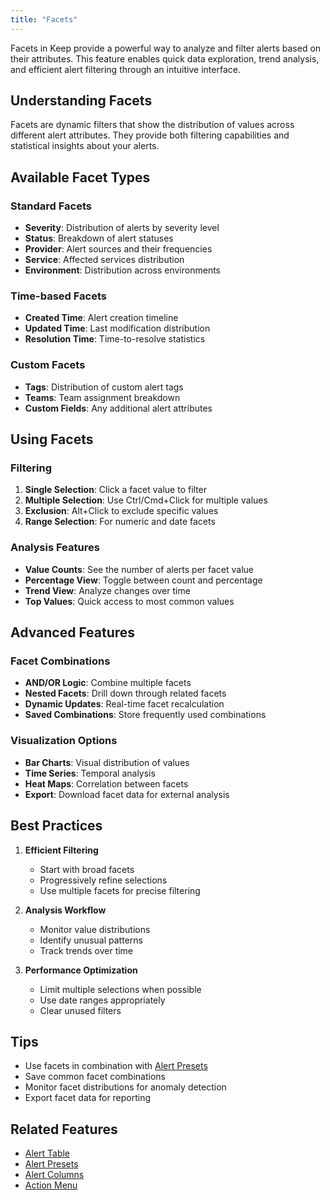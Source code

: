 ```yaml
---
title: "Facets"
---
```


Facets in Keep provide a powerful way to analyze and filter alerts based on their attributes. This feature enables quick data exploration, trend analysis, and efficient alert filtering through an intuitive interface.

## Understanding Facets

Facets are dynamic filters that show the distribution of values across different alert attributes. They provide both filtering capabilities and statistical insights about your alerts.

## Available Facet Types

### Standard Facets
- **Severity**: Distribution of alerts by severity level
- **Status**: Breakdown of alert statuses
- **Provider**: Alert sources and their frequencies
- **Service**: Affected services distribution
- **Environment**: Distribution across environments

### Time-based Facets
- **Created Time**: Alert creation timeline
- **Updated Time**: Last modification distribution
- **Resolution Time**: Time-to-resolve statistics

### Custom Facets
- **Tags**: Distribution of custom alert tags
- **Teams**: Team assignment breakdown
- **Custom Fields**: Any additional alert attributes

## Using Facets

### Filtering
1. **Single Selection**: Click a facet value to filter
2. **Multiple Selection**: Use Ctrl/Cmd+Click for multiple values
3. **Exclusion**: Alt+Click to exclude specific values
4. **Range Selection**: For numeric and date facets

### Analysis Features
- **Value Counts**: See the number of alerts per facet value
- **Percentage View**: Toggle between count and percentage
- **Trend View**: Analyze changes over time
- **Top Values**: Quick access to most common values

## Advanced Features

### Facet Combinations
- **AND/OR Logic**: Combine multiple facets
- **Nested Facets**: Drill down through related facets
- **Dynamic Updates**: Real-time facet recalculation
- **Saved Combinations**: Store frequently used combinations

### Visualization Options
- **Bar Charts**: Visual distribution of values
- **Time Series**: Temporal analysis
- **Heat Maps**: Correlation between facets
- **Export**: Download facet data for external analysis

## Best Practices

1. **Efficient Filtering**
   - Start with broad facets
   - Progressively refine selections
   - Use multiple facets for precise filtering

2. **Analysis Workflow**
   - Monitor value distributions
   - Identify unusual patterns
   - Track trends over time

3. **Performance Optimization**
   - Limit multiple selections when possible
   - Use date ranges appropriately
   - Clear unused filters

## Tips

- Use facets in combination with [Alert Presets](/alerts/presets)
- Save common facet combinations
- Monitor facet distributions for anomaly detection
- Export facet data for reporting

## Related Features

- [Alert Table](/alerts/table)
- [Alert Presets](/alerts/presets)
- [Alert Columns](/alerts/columns)
- [Action Menu](/alerts/actionmenu)
